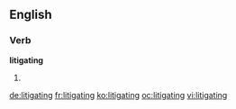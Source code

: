 ==English==

===Verb===
'''litigating'''

# {{present participle of|litigate}}

[[de:litigating]]
[[fr:litigating]]
[[ko:litigating]]
[[oc:litigating]]
[[vi:litigating]]